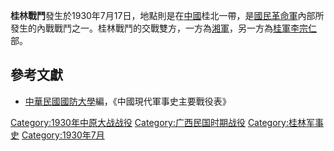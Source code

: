 {{Infobox Military Conflict|
campaign=|
image=|
caption=|
conflict=桂林戰鬥|
date=1930年7月17日|
place=[[中國|中國]]桂北|
result=中央軍支持的湘軍獲得勝利|
combatant1=湘軍|
combatant2=桂軍| 
commander1=－|
commander2=[[李宗仁|李宗仁]]|
strength1=|
strength2=|
casualties1=|
casualties2=|
}}

'''桂林戰鬥'''發生於1930年7月17日，地點則是在[[中國|中國]]桂北一帶，是[[國民革命軍|國民革命軍]]內部所發生的內戰戰鬥之一。桂林戰鬥的交戰雙方，一方為[[湘軍|湘軍]]，另一方為[[桂軍|桂軍]][[李宗仁|李宗仁]]部。
==參考文獻==
*[[中華民國|中華民國]][[國防大學_(臺灣)|國防大學]]編，《中國現代軍事史主要戰役表》

{{中原大戰}}

[[Category:1930年中原大战战役|Category:1930年中原大战战役]]
[[Category:广西民国时期战役|Category:广西民国时期战役]]
[[Category:桂林军事史|Category:桂林军事史]]
[[Category:1930年7月|Category:1930年7月]]